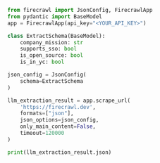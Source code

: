```python Python
from firecrawl import JsonConfig, FirecrawlApp
from pydantic import BaseModel
app = FirecrawlApp(api_key="<YOUR_API_KEY>")

class ExtractSchema(BaseModel):
    company_mission: str
    supports_sso: bool
    is_open_source: bool
    is_in_yc: bool

json_config = JsonConfig(
    schema=ExtractSchema
)

llm_extraction_result = app.scrape_url(
    'https://firecrawl.dev',
    formats=["json"],
    json_options=json_config,
    only_main_content=False,
    timeout=120000
)

print(llm_extraction_result.json)
```
